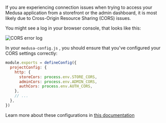 If you are experiencing connection issues when trying to access your Medusa application from a storefront or the admin dashboard, it is most likely due to Cross-Origin Resource Sharing (CORS) issues.

You might see a log in your browser console, that looks like this:

![CORS error log](https://res.cloudinary.com/dza7lstvk/image/upload/v1668003322/Medusa%20Docs/Other/jnHK115_udgf2n.png)

In your `medusa-config.js` , you should ensure that you've configured your CORS settings correctly:

```js title="medusa-config.js"
module.exports = defineConfig({
  projectConfig: {
    http: {
      storeCors: process.env.STORE_CORS,
      adminCors: process.env.ADMIN_CORS,
      authCors: process.env.AUTH_CORS,
    },
    // ...
  },
})
```

Learn more about these configurations in [this documentation](/references/medusa-config#http)